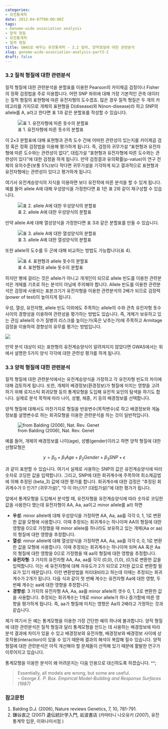 ```yaml
---
categories:
- 유전통계학
date: 2012-04-07T00:00:00Z
tags:
- Genome-wide association analysis
- 양적 형질
- 유전통계학
- 질적 형질
title: GWAS로 배우는 유전통계학 - 3.2 질적, 양적형질에 대한 관련분석
slug: genome-wide-association-analysis-part3-2
draft: false
---
```


### 3.2 질적 형질에 대한 관련분석 

질적 형질에 대한 관련분석을 분할표를 이용한 Pearson의 카이제곱 검정이나 Fisher의 정확 검정법을 주로 이용합니다. 어떤 SNP 좌위에 대해 가장 기본적인 관측 데이터는 질적 형질의 표현형에 따른 유전자형의 도수겠죠. 많은 경우 질적 형질은 두 개의 카테고리를 가지므로 개체의 표현형을 D(disease)와 N(non-disease)라 하고 SNP의 allele를 A, a라고 한다면 표 1과 같은 분할표를 작성할 수 있습니다.

![표 1. 유전자형에 따른 돗수의 분할표](/images/2012-04-07-fig1.png)
  
이 2&#215;3 분할표에 대해 표현형과 관측 도수 간에 어떠한 관련성이 있는지를 카이제곱 검정 혹은 정확 검정법을 이용해 평가하게 됩니다. 즉, 검정의 귀무가설 &#8220;표현형과 유전자형에 따른 도수와는 관련성이 없다&#8221;, 대립가설 &#8220;표현형과 유전자형에 따른 도수와는 관련성이 있다&#8221;에 대한 검정을 하게 됩니다. 만약 검정결과 유의확률(p-value)이 연구 전체의 유의수준(보통 5%)보다 작다면 귀무가설을 기각하게 되고 결과적으로 표현형과 유전자형에는 관련성이 있다고 평가하게 됩니다.

여기서 유전계승양식의 지식을 이용하면 보다 유전학에 따른 분석을 할 수 있게 됩니다. 예를 들어 allele A에 대해 우성양식을 가정한다면 표 1은 표 2와 같이 재구성할 수 있습니다.

![표 2. allele A에 대한 우성양식의 분할표](/images/2012-04-07-fig2.png)

만약 allele A에 대해 열성양식을 가정한다면 표 3과 같은 분할표를 만들 수 있습니다.

![표 3. allele A에 대한 열성양식의 분할표](/images/2012-04-07-fig3.png)

또한 allele의 도수를 두 군에 대해 비교하는 방법도 가능합니다(표 4).

![표 4. 표현형과 allele 돗수의 분할표](/images/2012-04-07-fig4.png)

하지만 병에 걸리는 것은 allele가 아니고 개개인이 되므로 allele 빈도를 이용한 관련분석은 개체를 기초로 하는 분석이 아님에 주의해야 합니다. Allele 빈도를 이용한 관련분석은 검정에 사용되는 표본크기가 유전자형을 이용한 관련분석의 2배가 되므로 검정력(power of test)이 높아지게 됩니다.

우성, 열성, 유전자형, allele 빈도 이외에도 주목하는 allele의 수와 관측 유전자형 돗수사이의 경향성을 이용하여 관련성을 평가하는 방법도 있습니다. 즉, 개체가 보유하고 있는 관심 allele의 수가 질병의 리스크를 높이는가(혹은 낮추는가)에 주목하고 Armitage 검정을 이용하여 경향성의 유무를 평가는 방법입니다.

![](/images/2012-04-07-fig5.jpg)

만약 분석 대상이 되는 표현형의 유전계승양식이 알려져지지 않았다면 GWAS에서는 위에서 설명한 5가지 양식 각각에 대한 관련성 평가를 하게 됩니다.

### 3.3 양적 형질에 대한 관련분석 

질적 형질에 대한 관련분석에서는 유전계승양식을 가정하고 각 유전자형 빈도의 차이에 대해 검토하게 됩니다. 또한, 개체의 배경정보(환경정보)가 형질에 미치는 영향을 고려하기 위해 로지스틱 회귀모형 등의 통계모형을 도입해 유전적 요인의 탐색을 하기도 합니다. 실제로 분석 목적에 따라 나이, 성별, 체중, 키 등의 배경정보를 선택합니다.

양적 형질에 대해서도 마찬가지로 형질을 반응변수(목적변수)로 하고 배경정보와 게놈 정보를 설명변수로 하는 회귀모형을 이용한 관련분석을 하는 것이 일반적입니다.

![from Balding (2006), Nat. Rev. Genet](/images/2012-04-07-fig6.png)

예를 들어, 개체의 배경정보를 나이(age), 성별(gender)이라고 하면 양적 형질에 대한 선형모형은  

$$  
y= \beta_0 + \beta_1 Age + \beta_2 Gender + \beta_3 SNP + \epsilon  
$$

과 같이 표현할 수 있습니다. 여기서 실제로 사용하는 SNP의 값은 유전계승양식에 따라 숫자로 코딩한 값을 입력합니다. 그리고, SNP에 대한 회귀계수에 주목하여 최소제곱법에 의해 추정된 (beta_3) 값에 대한 평가를 합니다. 회귀계수에 대한 검정은 &#8220;추정된 회귀계수가 0 인가? (귀무가설)&#8221;, &#8220;0 이 아닌가? (대립가설)&#8221;에 대한 평가가 됩니다.

앞에서 통계모형을 도입해서 분석할 때, 유전자형을 유전계승양식에 따라 숫자로 코딩한 값을 사용한다 했는데 유전자형이 AA, Aa, aa이고 minor allele를 a라 하면

*   **우성**: minor allele에 대해 우성양식을 가정하면 AA, Aa, aa를 각각 0, 1, 1로 변환한 값을 모형에 사용합니다. 이때 추정되는 회귀계수는 하나이며 AA의 형질에 대한 영향을 0으로 가정했을 때 minor allele를 하나라도 보유하고 있는 개체(Aa or aa)의 형질에 대한 영향을 추정합니다. 
*   **열성**: minor allele에 대해 열성양식을 가정하면 AA, Aa, aa를 각각 0, 0, 1로 변환한 값을 모형에 사용합니다. 이때 추정되는 회귀계수는 하나이며 되며 AA 혹은 Aa의 형질에 대한 영향을 0으로 가정했을 때 aa의 형질에 대한 영향을 추정합니다. 
*   **유전자형**: 3 가지의 유전자형 AA, Aa, aa를 각각 (0,0), (1,0), (0,1)로 변환한 값을 입력합니다. 이는 세 유전자형에 대해 자유도가 2가 되므로 2차원 값으로 변환할 필요가 있기 때문입니다. 이런 변환방법을 처리대비라고 하는데 이때는 추정되는 회귀계수가 2개가 됩니다. 다음 식과 같이 첫 번째 계수는 유전자형 Aa에 대한 영향, 두 번째 계수는 aa에 대한 영향을 추정합니다. 
*   **경향성**: 3 가지의 유전자형 AA, Aa, aa를 minor allele의 갯수 0, 1, 2로 변환한 값을 사용합니다. 추정되는 회귀계수는 1개로 minor allele가 하나 증가함에 따른 영향을 평가하게 됩니다. 즉, aa가 형질에 미치는 영향은 Aa의 2배라고 가정하는 것과 같습니다. 

제가 여기서 든 예는 통계모형을 이용한 가장 간단한 예의 하나에 불과합니다. 양적 형질에 대한 관련분석은 질적 형질과 달리 통계모형을 만드는 데 사용하는 배경정보에 따라 분석 결과에 차이가 있을 수 있고 배경정보와 유전자형, 배경정보와 배경정보 사이에 상호작용(interaction)이 있을 수 있기 때문에 결과의 해석이 복잡해 질수 있습니다. 양적 형질에 대한 관련분석은 아직 개선해야 할 문제들이 산적해 있기 때문에 활발한 연구가 이루어지고 있습니다.

통계모형을 이용한 분석이 왜 어려운지는 다음 인용으로 대신하도록 하겠습니다. ^^;

> Essentially, all models are wrong, but some are useful.  
> &#8211; *George E. P. Box. Empirical Model-Building and Response Surfaces (1987)* 

### 참고문헌 

1.  Balding D.J. (2006), Nature reviews Genetics, 7, 10, 781-791.
2.  鎌谷直之 (2007) 遺伝統計学入門, 岩波書店 (카마타니 나오유키 (2007), 유전통계학 입문, 이와나미서점 )
